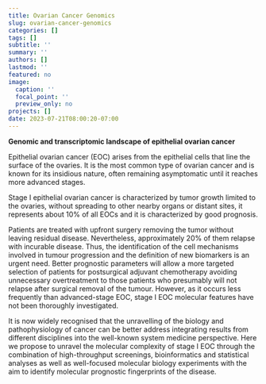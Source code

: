 ```yaml
---
title: Ovarian Cancer Genomics
slug: ovarian-cancer-genomics
categories: []
tags: []
subtitle: ''
summary: ''
authors: []
lastmod: ''
featured: no
image:
  caption: ''
  focal_point: ''
  preview_only: no
projects: []
date: 2023-07-21T08:00:20-07:00
---
```


**Genomic and transcriptomic landscape of epithelial ovarian cancer**

Epithelial ovarian cancer (EOC) arises from the epithelial cells that line the surface of the ovaries. It is the most common type of ovarian cancer and is known for its insidious nature, often remaining asymptomatic until it reaches more advanced stages. 

Stage I epithelial ovarian cancer is characterized by tumor growth limited to the ovaries, without spreading to other nearby organs or distant sites, it represents about 10% of all EOCs and it is characterized by good prognosis. 

Patients are treated with upfront surgery removing the tumor without leaving residual disease. Nevertheless, approximately 20% of them relapse with incurable disease. Thus, the identification of the cell mechanisms involved in tumour progression and the definition of new biomarkers is an urgent need. 
Better prognostic parameters will allow a more targeted selection of patients for postsurgical adjuvant chemotherapy avoiding unnecessary overtreatment to those patients who presumably will not relapse after surgical removal of the tumour. 
However, as it occurs less frequently than advanced-stage EOC, stage I EOC molecular features have not been thoroughly investigated. 

It is now widely recognised that the unravelling of the biology and pathophysiology of cancer can be better address integrating results from different disciplines into the well-known system medicine perspective. Here we propose to unravel the molecular complexity of stage I EOC through the combination of high-throughput screenings, bioinformatics and statistical analyses as well as well-focused molecular biology experiments with the aim to identify molecular prognostic fingerprints of the disease. 
